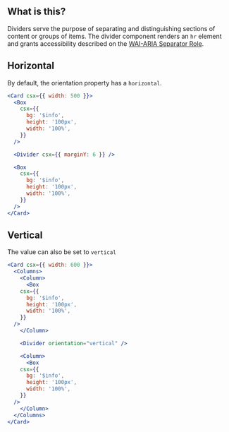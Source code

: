 
<IntroSection>

## What is this?

Dividers serve the purpose of separating and distinguishing sections of content or groups of items. The divider component renders an `hr` element and grants accessibility described on the [WAI-ARIA Separator Role](https://www.w3.org/TR/wai-aria-1.1/#separator).

</IntroSection>

<Section hasExplanation>

## Horizontal

By default, the orientation property has a `horizontal`.

```jsx live
<Card csx={{ width: 500 }}>
  <Box
    csx={{
      bg: '$info',
      height: '100px',
      width: '100%',
    }}
  />

  <Divider csx={{ marginY: 6 }} />

  <Box
    csx={{
      bg: '$info',
      height: '100px',
      width: '100%',
    }}
  />
</Card>
```
</Section>

<Section hasExplanation>

## Vertical

 The value can also be set to `vertical`

```jsx live
<Card csx={{ width: 600 }}>
  <Columns>
    <Column>
      <Box
    csx={{
      bg: '$info',
      height: '100px',
      width: '100%',
    }}
  />
    </Column>

    <Divider orientation="vertical" />

    <Column>
      <Box
    csx={{
      bg: '$info',
      height: '100px',
      width: '100%',
    }}
  />
    </Column>
  </Columns>
</Card>
```

</Section>
